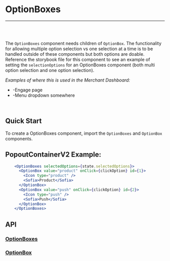 

<Meta title="Documentation|Components/OptionBoxes" />

# OptionBoxes

---
<br />
<Story id="examples-components-optionboxes--basic" />
<br />

The `OptionBoxes` component needs children of `OptionBox`. The functionality for allowing multiple option selection vs one selection at a time is to be handled outside of these components but both options are doable.
Reference the storybook file for this component to see an example of setting the `selectionOptions` for an OptionBoxes component (both multi option selection and one option selection).

<em>Examples of where this is used in the Merchant Dashboard:</em>

* -Engage page
* -Menu dropdown somewhere

<br />

## Quick Start
To create a OptionBoxes component, import the `OptionBoxes` and `OptionBox` components.


## PopoutContainerV2 Example:

```jsx
    <OptionBoxes selectedOptions={state.selectedOptions}>
      <OptionBox value="product" onClick={clickOption} id={1}>
        <Icon type="product" />
        <Sofia>Product</Sofia>
      </OptionBox>
      <OptionBox value="push" onClick={clickOption} id={2}>
        <Icon type="push" />
        <Sofia>Push</Sofia>
      </OptionBox>
    </OptionBoxes>
```

## API
### [OptionBoxes](https://github.com/tapcartinc/tapcart-dashboard-components/blob/master/lib/components/OptionBoxes)
<Props of={OptionBoxes} />


### [OptionBox](https://github.com/tapcartinc/tapcart-dashboard-components/blob/master/lib/components/OptionBox)
<Props of={OptionBox} />


